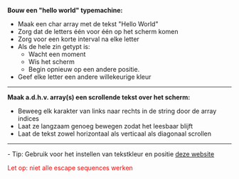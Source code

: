 ﻿'''Bouw een "hello world" typemachine:'''
* Maak een char array met de tekst "Hello World"
* Zorg dat de letters één voor één op het scherm komen
* Zorg voor een korte interval na elke letter
* Als de hele zin getypt is:
** Wacht een moment
** Wis het scherm
** Begin opnieuw op een andere positie.
* Geef elke letter een andere willekeurige kleur

----

'''Maak a.d.h.v. array(s) een scrollende tekst over het scherm:'''
* Beweeg elk karakter van links naar rechts in de string door de array indices
* Laat ze langzaam genoeg bewegen zodat het leesbaar blijft
* Laat de tekst zowel horizontaal als verticaal als diagonaal scrollen

----

- Tip: Gebruik voor het instellen van tekstkleur en positie [http://www.hamiltonlabs.com/UserGuide/30-AnsiEscapeSequences.htm deze website]

<span style="color:red">Let op: niet alle escape sequences werken</span>